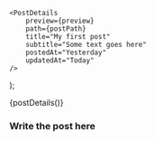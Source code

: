 
    <PostDetails
        preview={preview}
        path={postPath}
        title="My first post"
        subtitle="Some text goes here"
        postedAt="Yesterday"
        updatedAt="Today"
    />
);

<Fragment>{postDetails()}</Fragment>

### Write the post here
